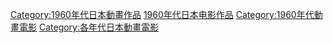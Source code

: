 {{Animanga by year category header|日本動畫電影|196|lead=no|individual=no}}
{{container category}}
[[Category:1960年代日本動畫作品|Category:1960年代日本動畫作品]]
[[Category:1960年代日本电影作品|]]
[[Category:1960年代動畫電影|Category:1960年代動畫電影]]
[[Category:各年代日本動畫電影|Category:各年代日本動畫電影]]
